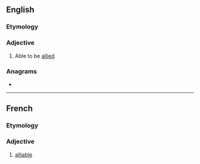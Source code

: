 ==English==

===Etymology===
{{suffix|en|ally|able}}

===Adjective===
{{en-adj}}
# Able to be [[allied]]

===Anagrams===
* {{anagrams|en|a=aabeilll|Lalibela}}

----

==French==

===Etymology===
{{suffix|fr|allier|able}}

===Adjective===
{{fr-adj}}

# [[#English|alliable]]